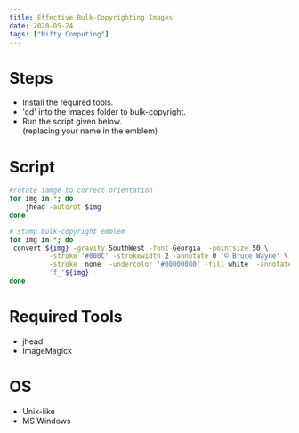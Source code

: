 ```yaml
---
title: Effective Bulk-Copyrighting Images
date: 2020-05-24
tags: ["Nifty Computing"]
---
```


# Steps

- Install the required tools.
- 'cd' into the images folder to bulk-copyright.
- Run the script given below.  
  (replacing your name in the emblem)

# Script

```bash
#rotate iamge to correct orientation
for img in *; do
	jhead -autorot $img
done

# stamp bulk-copyright emblem
for img in *; do
 convert ${img} -gravity SouthWest -font Georgia  -pointsize 50 \
          -stroke '#000C' -strokewidth 2 -annotate 0 '© Bruce Wayne' \
          -stroke  none  -undercolor '#00000080' -fill white  -annotate 0 '© Bruce Wayne' \
          'f_'${img}
done
```

# Required Tools

- jhead
- ImageMagick

# OS

- Unix-like
- MS Windows

